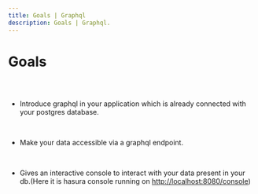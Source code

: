 ```yaml
---
title: Goals | Graphql
description: Goals | Graphql.
---
```



<Meta title="Graphql Plugin Docs/Goals" />

# Goals

##

<br/>

* Introduce graphql in your application which is already connected with your postgres database.

<br/>

* Make your data accessible via a graphql endpoint.

<br/>

* Gives an interactive console to interact with your data present in your db.(Here it is hasura console running on [http://localhost:8080/console](http://localhost:8080/console))

